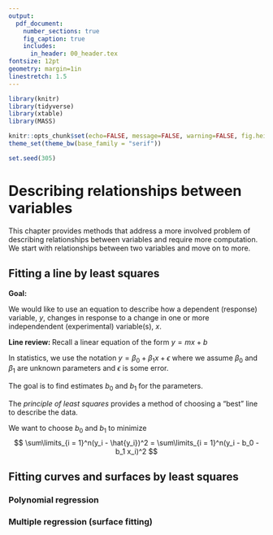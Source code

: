 ```yaml
---
output: 
  pdf_document:
    number_sections: true
    fig_caption: true
    includes:
      in_header: 00_header.tex
fontsize: 12pt
geometry: margin=1in
linestretch: 1.5
---
```


```r
library(knitr)
library(tidyverse)
library(xtable)
library(MASS)

knitr::opts_chunk$set(echo=FALSE, message=FALSE, warning=FALSE, fig.height = 2)
theme_set(theme_bw(base_family = "serif"))

set.seed(305)
```

\setcounter{section}{3}

# Describing relationships between variables

This chapter provides methods that address a more involved problem of describing relationships between variables and require more computation. We start with relationships between two variables and move on to more.

## Fitting a line by least squares

**Goal:**

\vspace{.2in}

We would like to use an equation to describe how a dependent (response) variable, $y$, changes in response to a change in one or more independendent (experimental) variable(s), $x$.

**Line review: ** Recall a linear equation of the form $y = mx + b$

\vspace{.25in}

In statistics, we use the notation $y = \beta_0 + \beta_1 x + \epsilon$ where we assume $\beta_0$ and $\beta_1$ are unknown parameters and $\epsilon$ is some error.

\vspace{.25in}

The goal is to find estimates $b_0$ and $b_1$ for the parameters.

\vspace{.25in}

\begin{ex}[Plastic hardness]
Eight batches of plastic are made. From each batch one test item is molded and its hardness, $y$, is measured at time $x$. The following are the 8 measurements and times:

\vspace{.2in}

```r
hardness <- data.frame(time = c(32, 72, 64, 48, 16, 40, 80, 56),
                      hardness = c(230, 323, 298, 255, 199, 248, 359, 305))

print(xtable(t(hardness), digits = 0), include.colnames = FALSE, comment = FALSE)

```
\newpage
~\\
\vspace{4in}

How do we find an equation for the line that best fits the data?

\vspace{2.5in}

\end{ex}

\begin{df}
A \emph{residual} is the vertical distance between the actual data point and a fitted line, $e = y - \hat{y}$.
\end{df}

\newpage

The *principle of least squares* provides a method of choosing a "best" line to describe the data.

\begin{df}
To apply the \emph{principle of least squares} in the fitting of an equation for $y$ to an $n$-point data set, values of the equation parameters are choen to minimize
$$
\sum\limits_{i = 1}^n(y_i - \hat{y_i})^2
$$
where $y_1, y_2, \dots, y_n$ are the observed responses and $\hat{y}_1, \hat{y}_2, \dots, \hat{y}_n$ are corresponding responses predicted or fitted by the equation.
\end{df}

\vspace{.1in}

We want to choose $b_0$ and $b_1$ to minimize
$$
\sum\limits_{i = 1}^n(y_i - \hat{y_i})^2 = \sum\limits_{i = 1}^n(y_i - b_0 - b_1 x_i)^2
$$

\newpage

## Fitting curves and surfaces by least squares

### Polynomial regression

### Multiple regression (surface fitting)
